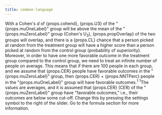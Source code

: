 ```yaml
---
title: common-language
---
```



<Typography variant="body1" gutterBottom>
With a Cohen's <em>d</em> of {props.cohend}, {props.U3} of the "{props.muOneLabel}" group will be above the mean of the "{props.muZeroLabel}" group (Cohen's U<sub>3</sub>), {props.propOverlap} of the two groups will overlap, and there is a {props.CL} chance that a person picked at random from the treatment group will have a higher score than a person picked at random from the control group (probability of superiority). Moreover, in order to have one more favorable outcome in the treatment group compared to the control group, we need to treat <IsInfinite value={props.NNT}>an infinite number of</IsInfinite> people on average. This means that if there are 100 people in each group, and we assume that {props.CER} people have favorable outcomes in the "{props.muZeroLabel}" group, then {props.CER} + {props.NNTPerc} people in the "{props.muOneLabel}" group will have favorable outcomes.<sup>1</sup>
</Typography>
<Typography variant="body2" gutterBottom>
<sup>1</sup>The values are averages, and it is assumed that {props.CER} (CER) of the "{props.muZeroLabel}" group have "favorable outcomes," i.e., their outcomes are below some cut-off. Change this by pressing the settings symbol to the right of the slider. Go to the formula section for more information.
</Typography>
